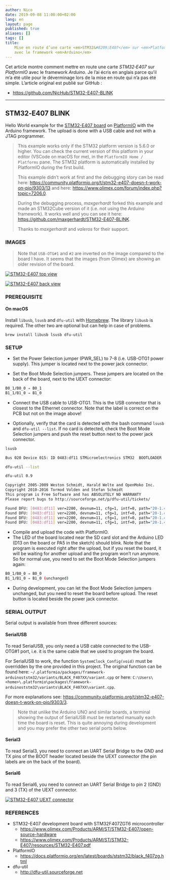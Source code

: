 ```yaml
---
author: Nico
date: 2019-09-08 11:00:00+02:00
lang: en
layout: page
published: true
aliases: []
tags: []
title:
    Mise en route d’une carte <em>STM32&#8209;E407</em> sur <em>PlatformIO</em>
    avec le framework <em>Arduino</em>
---
```


Cet article montre comment mettre en route une carte _STM32&#8209;E407_ sur _PlatformIO_ avec le framework _Arduino_.
Je l’ai écris en anglais parce qu’il m’a été utile pour le déverminage lors de la mise en route qui n’a pas été simple.
L’article original est publié sur GitHub :

-   <https://github.com/NicHub/STM32-E407-BLINK>

---

## STM32&#8209;E407 BLINK

Hello World example for the [STM32-E407 board](https://www.olimex.com/Products/ARM/ST/STM32-E407/open-source-hardware) on [PlatformIO](https://platformio.org) with the Arduino framework.
The upload is done with a USB cable and not with a JTAG programmer.

> This example works only if the STM32 platform version is 5.6.0 or higher.
> You can check the current version of this platform in your editor (VSCode on macOS for me), in the `PlatformIO Home / Platforms` pane.
> The STM32 platform is automatically installed by PlatformIO during the first build.
>
> This example didn’t work at first and the debugging story can be read here:
> <https://community.platformio.org/t/stm32-e407-doesn-t-work-on-pio/9303/13>
> and here: <https://www.olimex.com/forum/index.php?topic=7206.0>.
>
> During the debugging process, _maxgerhardt_ forked this example and made an STM32Cube version of it (i.e. not using the Arduino framework).
> It works well and you can see it here: <https://github.com/maxgerhardt/STM32-E407-BLINK>.
>
> Thanks to _maxgerhardt_ and _valeros_ for their support.

### IMAGES

> Note that `USB-OTG#1` and `#2` are inverted on the image compared to the board I have.
> It seems that the images (from Olimex) are showing an older revision of the board.

[![STM32-E407 top view][img_1]][img_1]

[img_1]: https://github.com/NicHub/STM32-E407-BLINK/raw/master/images/STM32-E407-9_1.jpg

[![STM32-E407 back view][img_2]][img_2]

[img_2]: https://github.com/NicHub/STM32-E407-BLINK/raw/master/images/STM32-E407-10_1.jpg

### PREREQUISITE

#### On macOS

Install `libusb`, `lsusb` and `dfu-util` with [Homebrew](https://brew.sh).
The library `libusb` is required.
The other two are optional but can help in case of problems.

    brew install libusb lsusb dfu-util

### SETUP

-   Set the Power Selection jumper (PWR_SEL) to 7-8 (i.e. USB-OTG1 power supply).
    This jumper is located next to the power jack connector.

-   Set the Boot Mode Selection jumpers.
    These jumpers are located on the back of the board, next to the UEXT connector:

```bash
B0_1/B0_0 ⇒ B0_1
B1_1/B1_0 ⇒ B1_0
```

-   Connect the USB cable to USB-OTG1.
    This is the USB connector that is closest to the Ethernet connector.
    Note that the label is correct on the PCB but not on the image above!

-   Optionally, verify that the card is detected with the bash command `lsusb` and `dfu-util --list`.
    If no card is detected, check the Boot Mode Selection jumpers and push the reset button next to the power jack connector.

```bash
lsusb
```

```bash
Bus 020 Device 015: ID 0483:df11 STMicroelectronics STM32  BOOTLOADER  Serial: 336032683536
```

```bash
dfu-util --list
```

```bash
dfu-util 0.9

Copyright 2005-2009 Weston Schmidt, Harald Welte and OpenMoko Inc.
Copyright 2010-2016 Tormod Volden and Stefan Schmidt
This program is Free Software and has ABSOLUTELY NO WARRANTY
Please report bugs to http://sourceforge.net/p/dfu-util/tickets/

Found DFU: [0483:df11] ver=2200, devnum=11, cfg=1, intf=0, path="20-1.4", alt=3, name="@Device Feature/0xFFFF0000/01*004 e", serial="336032683536"
Found DFU: [0483:df11] ver=2200, devnum=11, cfg=1, intf=0, path="20-1.4", alt=2, name="@OTP Memory /0x1FFF7800/01*512 e,01*016 e", serial="336032683536"
Found DFU: [0483:df11] ver=2200, devnum=11, cfg=1, intf=0, path="20-1.4", alt=1, name="@Option Bytes  /0x1FFFC000/01*016 e", serial="336032683536"
Found DFU: [0483:df11] ver=2200, devnum=11, cfg=1, intf=0, path="20-1.4", alt=0, name="@Internal Flash  /0x08000000/04*016Kg,01*064Kg,07*128Kg", serial="336032683536"
```

-   Compile and upload the code with PlatformIO.
-   The LED of the board located near the SD card slot and the Arduino LED (D13 on the board or PA5 in the sketch) should blink.
    Note that the program is executed right after the upload, but if you reset the board, it will be waiting for another upload and the program won’t run anymore.
    So for normal use, you need to set the Boot Mode Selection jumpers again:

```bash
B0_1/B0_0 ⇒ B0_0
B1_1/B1_0 ⇒ B1_0 (unchanged)
```

-   During development, you can let the Boot Mode Selection jumpers unchanged, but you need to reset the board before upload.
    The reset button is located beside the power jack connector.

### SERIAL OUTPUT

Serial output is available from three different sources:

#### SerialUSB

To read SerialUSB, you only need a USB cable connected to the USB-OTG#1 port, i.e. it is the same cable that we used to program the board.

For SerialUSB to work, the function `SystemClock_Config(void)` must be overridden by the one provided in this project.
The original function can be found here: `~/.platformio/packages/framework-arduinoststm32/variants/BLACK_F407XX/variant.cpp` or here: `C:\Users\<home>\.platformio\packages\framework-arduinoststm32\variants\BLACK_F407XX\variant.cpp`.

For more explanations see: <https://community.platformio.org/t/stm32-e407-doesn-t-work-on-pio/9303/3>.

> Note that unlike the Arduino UNO and similar boards, a terminal showing the output of SerialUSB must be restarted manually each time the board is reset.
> This is quite annoying during development and you may prefer the other two serial ports below.

#### Serial3

To read Serial3, you need to connect an UART Serial Bridge to the GND and TX pins of the BOOT header located beside the UEXT connector (the pin labels are on the back of the board).

#### Serial6

To read Serial6, you need to connect an UART Serial Bridge to pin 2 (GND) and 3 (TX) of the UEXT connector.

[![STM32-E407 UEXT connector][img_3]][img_3]

[img_3]: https://github.com/NicHub/STM32-E407-BLINK/raw/master/images/STM32-E407-15_2.jpg

### REFERENCES

-   STM32-E407 development board with STM32F407ZGT6 microcontroller
    -   <https://www.olimex.com/Products/ARM/ST/STM32-E407/open-source-hardware>
    -   <https://www.olimex.com/Products/ARM/ST/STM32-E407/resources/STM32-E407.pdf>
-   PlatformIO
    -   <https://docs.platformio.org/en/latest/boards/ststm32/black_f407zg.html>
-   dfu-util
    -   <http://dfu-util.sourceforge.net>
